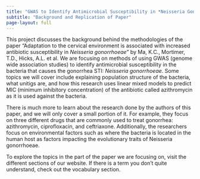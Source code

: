 ```yaml
---
title: "GWAS to Identify Antimicrobial Susceptibility in *Neisseria Gonorrhoeae*"
subtitle: "Background and Replication of Paper"
page-layout: full
---
```


This project discusses the background behind the methodologies of the paper "Adaptation to the cervical environment is associated with increased antibiotic susceptibility in *Neisseria gonorrhoeae*" by Ma, K.C., Mortimer, T.D., Hicks, A.L. et al. We are focusing on methods of using GWAS (genome wide association studies) to identify antimicrobial susceptibility in the bacteria that causes the gonorrhea STI: *Neisseria gonorrhoeae*. Some topics we will cover include explaining population structure of the bacteria, what unitigs are, and how this research uses linear mixed models to predict MIC (minimum inhibitory concentration) of the antibiotic called azithromycin as it is used against the bacteria. 

There is much more to learn about the research done by the authors of this paper, and we will only cover a small portion of it. For example, they focus on three different drugs that are commonly used to treat gonorrhea: azithromycin, ciprofloxacin, and ceftriaxone. Additionally, the researchers focus on environmental factors such as where the bacteria is located in the human host as factors impacting the evolutionary traits of Neisseria gonorrhoeae.

To explore the topics in the part of the paper we are focusing on, visit the different sections of our website. If there is a term you don’t quite understand, check out the vocabulary section.

